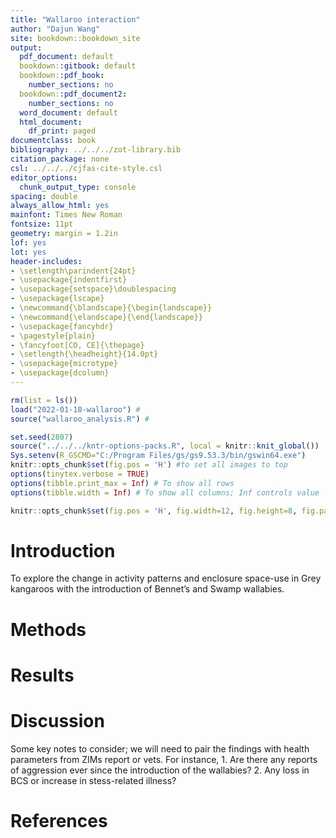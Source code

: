 ---
title: "Wallaroo interaction"
author: "Dajun Wang"
site: bookdown::bookdown_site
output:
  pdf_document: default
  bookdown::gitbook: default
  bookdown::pdf_book:
    number_sections: no
  bookdown::pdf_document2:
    number_sections: no
  word_document: default
  html_document:
    df_print: paged
documentclass: book
bibliography: ../../../zot-library.bib
citation_package: none
csl: ../../../cjfas-cite-style.csl
editor_options:
  chunk_output_type: console
spacing: double
always_allow_html: yes
mainfont: Times New Roman
fontsize: 11pt
geometry: margin = 1.2in
lof: yes
lot: yes
header-includes:
- \setlength\parindent{24pt}
- \usepackage{indentfirst}
- \usepackage{setspace}\doublespacing
- \usepackage{lscape}
- \newcommand{\blandscape}{\begin{landscape}}
- \newcommand{\elandscape}{\end{landscape}}
- \usepackage{fancyhdr}
- \pagestyle{plain}
- \fancyfoot[CO, CE]{\thepage}
- \setlength{\headheight}{14.0pt}
- \usepackage{microtype}
- \usepackage{dcolumn}
---

```{r ch4 quick load, include = FALSE}
rm(list = ls())
load("2022-01-18-wallaroo") # 
source("wallaroo_analysis.R") # 
```

```{r setup, include = FALSE}
set.seed(2807)
source("../../../kntr-options-packs.R", local = knitr::knit_global())
Sys.setenv(R_GSCMD="C:/Program Files/gs/gs9.53.3/bin/gswin64.exe")
knitr::opts_chunk$set(fig.pos = 'H') #to set all images to top
options(tinytex.verbose = TRUE)
options(tibble.print_max = Inf) # To show all rows
options(tibble.width = Inf) # To show all columns; Inf controls value

knitr::opts_chunk$set(fig.pos = 'H', fig.width=12, fig.height=8, fig.path='Figs/',echo=FALSE, warning=FALSE, message=FALSE)
```

# Introduction

To explore the change in activity patterns and enclosure space-use in Grey kangaroos with the introduction of Bennet's and Swamp wallabies.

# Methods

# Results


# Discussion

Some key notes to consider; we will need to pair the findings with health parameters from ZIMs report or vets. For instance, 1. Are there any reports of aggression ever since the introduction of the wallabies? 2. Any loss in BCS or increase in stess-related illness?

# References
